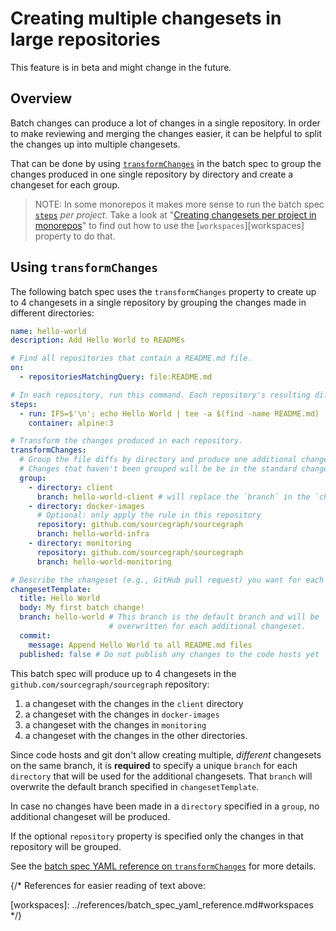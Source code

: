 # Creating multiple changesets in large repositories

<Callout type="note" title="Beta">
This feature is in beta and might change in the future.
</Callout>

## Overview

Batch changes can produce a lot of changes in a single repository. In order to make reviewing and merging the changes easier, it can be helpful to split the changes up into multiple changesets.

That can be done by using [`transformChanges`](../references/batch_spec_yaml_reference.md#transformchanges) in the batch spec to group the changes produced in one single repository by directory and create a changeset for each group.

> NOTE: In some monorepos it makes more sense to run the batch spec [`steps`][steps] _per project_. Take a look at "[Creating changesets per project in monorepos](./creating_changesets_per_project_in_monorepos.md)" to find out how to use the [`workspaces`][workspaces] property to do that.

## Using `transformChanges`

The following batch spec uses the `transformChanges` property to create up to 4 changesets in a single repository by grouping the changes made in different directories:

```yaml
name: hello-world
description: Add Hello World to READMEs

# Find all repositories that contain a README.md file.
on:
  - repositoriesMatchingQuery: file:README.md

# In each repository, run this command. Each repository's resulting diff is captured.
steps:
  - run: IFS=$'\n'; echo Hello World | tee -a $(find -name README.md)
    container: alpine:3

# Transform the changes produced in each repository.
transformChanges:
  # Group the file diffs by directory and produce one additional changeset per group.
  # Changes that haven't been grouped will be be in the standard changeset.
  group:
    - directory: client
      branch: hello-world-client # will replace the `branch` in the `changesetTemplate`
    - directory: docker-images
      # Optional: only apply the rule in this repository
      repository: github.com/sourcegraph/sourcegraph
      branch: hello-world-infra
    - directory: monitoring
      repository: github.com/sourcegraph/sourcegraph
      branch: hello-world-monitoring

# Describe the changeset (e.g., GitHub pull request) you want for each repository.
changesetTemplate:
  title: Hello World
  body: My first batch change!
  branch: hello-world # This branch is the default branch and will be
                      # overwritten for each additional changeset.
  commit:
    message: Append Hello World to all README.md files
  published: false # Do not publish any changes to the code hosts yet
```

This batch spec will produce up to 4 changesets in the `github.com/sourcegraph/sourcegraph` repository:

1. a changeset with the changes in the `client` directory
1. a changeset with the changes in `docker-images`
1. a changeset with the changes in `monitoring`
1. a changeset with the changes in the other directories.

Since code hosts and git don't allow creating multiple, _different_ changesets on the same branch, it is **required** to specify a unique `branch` for each `directory` that will be used for the additional changesets. That `branch` will overwrite the default branch specified in `changesetTemplate`.

In case no changes have been made in a `directory` specified in a `group`, no additional changeset will be produced.

If the optional `repository` property is specified only the changes in that repository will be grouped.

See the [batch spec YAML reference on `transformChanges`](../references/batch_spec_yaml_reference.md#transformchanges) for more details.

{/* References for easier reading of text above:

[steps]: ../references/batch_spec_yaml_reference.md#steps
[workspaces]: ../references/batch_spec_yaml_reference.md#workspaces */}
